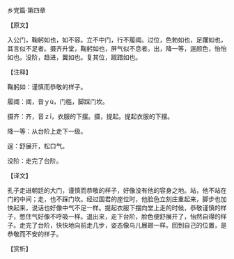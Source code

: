 

乡党篇·第四章

【原文】

入公门，鞠躬如也，如不容。立不中门，行不履阈。过位，色勃如也，足躩如也，其言似不足者。摄齐升堂，鞠躬如也，屏气似不息者。出，降一等，逞颜色，怡怡如也。没阶，趋进，翼如也。复其位，踧踖如也。

【注释】

鞠躬如：谨慎而恭敬的样子。

履阈：阈，音ｙù，门槛，脚踩门坎。

摄齐：齐，音ｚī，衣服的下摆。摄，提起。提起衣服的下摆。

降一等：从台阶上走下一级。

逞：舒展开，松口气。

没阶：走完了台阶。

【译文】

孔子走进朝廷的大门，谨慎而恭敬的样子，好像没有他的容身之地。站，他不站在门的中间；走，也不踩门坎。经过国君的座位时，他脸色立刻庄重起来，脚步也加快起来，说话也好像中气不足一样。提起衣服下摆向堂上走的时候，恭敬谨慎的样子，憋住气好像不呼吸一样。退出来，走下台阶，脸色便舒展开了，怡然自得的样子。走完了台阶，快快地向前走几步，姿态像鸟儿展翅一样。回到自己的位置，是恭敬而不安的样子。

【赏析】

